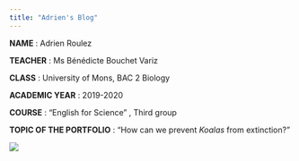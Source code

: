 ```yaml
---
title: "Adrien's Blog"
---
```


**NAME** : Adrien Roulez

**TEACHER** : Ms Bénédicte Bouchet Variz

**CLASS** : University of Mons, BAC 2 Biology

**ACADEMIC YEAR** : 2019-2020

**COURSE** : "English for Science" , Third group

**TOPIC OF THE PORTFOLIO** : "How can we prevent *Koalas* from extinction? "


![](images.jpg)
